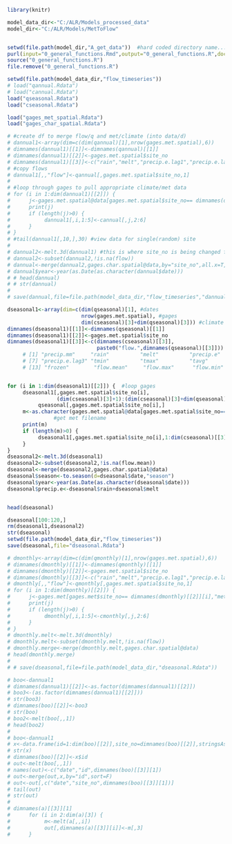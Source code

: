 ```r
library(knitr)

model_data_dir<-"C:/ALR/Models_processed_data"
model_dir<-"C:/ALR/Models/MetToFlow"


setwd(file.path(model_dir,"A_get_data"))  #hard coded directory name...change me
purl(input="0_general_functions.Rmd",output="0_general_functions.R",documentation=0)
source("0_general_functions.R")
file.remove("0_general_functions.R")
```

```r

setwd(file.path(model_data_dir,"flow_timeseries"))
# load("qannual.Rdata")
# load("cannual.Rdata")
load("qseasonal.Rdata")
load("cseasonal.Rdata")

load("gages_met_spatial.Rdata")
load("gages_char_spatial.Rdata")

```


```r
# #create df to merge flow/q and met/climate (into data/d)
# dannual1<-array(dim=c(dim(qannual)[1],nrow(gages.met.spatial),6))
# dimnames(dannual1)[[1]]<-dimnames(qannual)[[1]]
# dimnames(dannual1)[[2]]<-gages.met.spatial$site_no
# dimnames(dannual1)[[3]]<-c("rain","melt","precip.e.lag1","precip.e.lag2","precip.e.lag3","flow")
# #copy flows
# dannual1[,,"flow"]<-qannual[,gages.met.spatial$site_no,1]
# 
# #loop through gages to pull appropriate climate/met data
# for (i in 1:dim(dannual1)[[2]]) {
#      j<-gages.met.spatial@data[gages.met.spatial$site_no== dimnames(dannual1)[[2]][i],"met_filename"]
#      print(j)
#      if (length(j)>0) {
#           dannual1[,i,1:5]<-cannual[,j,2:6]
#      }
# }
# #tail(dannual1[,10,],30) #view data for single(random) site
# 
# dannual2<-melt.3d(dannual1) #this is where site_no is being changed from char to numeric!
# dannual2<-subset(dannual2,!is.na(flow))
# dannual<-merge(dannual2,gages.char.spatial@data,by="site_no",all.x=T,all.y=F,sort=F)
# dannual$year<-year(as.Date(as.character(dannual$date)))
# # head(dannual)
# # str(dannual)
# 
# save(dannual,file=file.path(model_data_dir,"flow_timeseries","dannual.Rdata"))
```

```r
dseasonal1<-array(dim=c(dim(qseasonal)[1], #dates
                        nrow(gages.met.spatial), #gages
                        dim(cseasonal)[3]+dim(qseasonal)[3])) #climate and flow stats
dimnames(dseasonal1)[[1]]<-dimnames(qseasonal)[[1]]
dimnames(dseasonal1)[[2]]<-gages.met.spatial$site_no
dimnames(dseasonal1)[[3]]<-c(dimnames(cseasonal)[[3]],
                             paste0("flow.",dimnames(qseasonal)[[3]]))
     # [1] "precip.mm"     "rain"          "melt"          "precip.e"      "precip.e.lag1" "precip.e.lag2"
     # [7] "precip.e.lag3" "tmin"          "tmax"          "tavg"          "pet"           "gdd"          
     # [13] "frozen"        "flow.mean"     "flow.max"      "flow.min"      "flow.low"      "flow.records" 


for (i in 1:dim(dseasonal1)[[2]]) {  #loop gages
     dseasonal1[,gages.met.spatial$site_no[i],
                (dim(cseasonal)[3]+1):(dim(cseasonal)[3]+dim(qseasonal)[3])]<-
          qseasonal[,gages.met.spatial$site_no[i],]
     m<-as.character(gages.met.spatial@data[gages.met.spatial$site_no== dimnames(dseasonal1)[[2]][i],"met_filename"]) 
               #get met filename
     print(m)
     if (length(m)>0) {
          dseasonal1[,gages.met.spatial$site_no[i],1:dim(cseasonal)[[3]]]<-cseasonal[,m,]
     }
}
dseasonal2<-melt.3d(dseasonal1)
dseasonal2<-subset(dseasonal2,!is.na(flow.mean))
dseasonal<-merge(dseasonal2,gages.char.spatial@data)
dseasonal$season<-to.season(d=dseasonal$date,"season")
dseasonal$year<-year(as.Date(as.character(dseasonal$date)))
dseasonal$precip.e<-dseasonal$rain+dseasonal$melt


head(dseasonal)

dseasonal[100:120,]
rm(dseasonal1,dseasonal2)
str(dseasonal)
setwd(file.path(model_data_dir,"flow_timeseries"))
save(dseasonal,file="dseasonal.Rdata")
```

```r
# dmonthly<-array(dim=c(dim(qmonthly)[1],nrow(gages.met.spatial),6))
# dimnames(dmonthly)[[1]]<-dimnames(qmonthly)[[1]]
# dimnames(dmonthly)[[2]]<-gages.met.spatial$site_no
# dimnames(dmonthly)[[3]]<-c("rain","melt","precip.e.lag1","precip.e.lag2","precip.e.lag3","flow")
# dmonthly[,,"flow"]<-qmonthly[,gages.met.spatial$site_no,1]
# for (i in 1:dim(dmonthly)[[2]]) {
#      j<-gages.met[gages.met$site_no== dimnames(dmonthly)[[2]][i],"met_filename"]
#      print(j)
#      if (length(j)>0) {
#           dmonthly[,i,1:5]<-cmonthly[,j,2:6]
#      }
# }
# dmonthly.melt<-melt.3d(dmonthly)
# dmonthly.melt<-subset(dmonthly.melt,!is.na(flow))
# dmonthly.merge<-merge(dmonthly.melt,gages.char.spatial@data)
# head(dmonthly.merge)
# 
# # save(dseasonal,file=file.path(model_data_dir,"dseasonal.Rdata"))

```


```r
# boo<-dannual1
# dimnames(dannual1)[[2]]<-as.factor(dimnames(dannual1)[[2]])
# boo3<-(as.factor(dimnames(dannual1)[[2]]))
# str(boo3)
# dimnames(boo)[[2]]<-boo3
# str(boo)
# boo2<-melt(boo[,,1])
# head(boo2)
# 
# boo<-dannual1
# x<-data.frame(id=1:dim(boo)[[2]],site_no=dimnames(boo)[[2]],stringsAsFactors=F)
# str(x)
# dimnames(boo)[[2]]<-x$id
# out<-melt(boo[,,1])
# names(out)<-c("date","id",dimnames(boo)[[3]][1])
# out<-merge(out,x,by="id",sort=F)
# out<-out[,c("date","site_no",dimnames(boo)[[3]][1])]
# tail(out)
# str(out)
# 
# dimnames(a)[[3]][1]
#      for (i in 2:dim(a)[3]) {
#           m<-melt(a[,,i])
#           out[,dimnames(a)[[3]][i]]<-m[,3]
#      }

```
